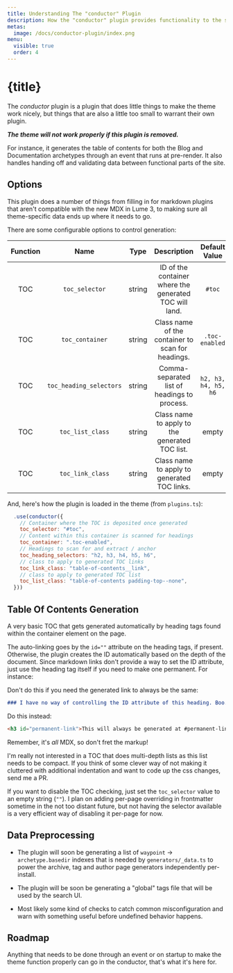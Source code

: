 ```yaml
---
title: Understanding The "conductor" Plugin
description: How the "conductor" plugin provides functionality to the site.
metas:
  image: /docs/conductor-plugin/index.png
menu:
  visible: true
  order: 4
---
```


# {title}

The _conductor_ plugin is a plugin that does little things to make 
the theme work nicely, but things that are also a little too small
to warrant their own plugin.

***The theme will not work properly if this plugin is removed.***

For instance, it generates the table of contents for both the Blog
and Documentation archetypes through an event that runs at pre-render.
It also handles handing off and validating data between functional 
parts of the site.

## Options

This plugin does a number of things from filling in for markdown 
plugins that aren't compatible with the new MDX in Lume 3, to 
making sure all theme-specific data ends up where it needs to go.

There are some configurable options to control generation:

| Function | Name | Type | Description | Default Value | Configured Value |
|:-:|:-:|:-:|:-:|:-:|:-:|
| TOC | `toc_selector` | string | ID of the container where the generated TOC will land. | `#toc` | `#toc` |
| TOC | `toc_container` | string | Class name of the container to scan for headings. | `.toc-enabled` | `.toc-enabled` |
| TOC | `toc_heading_selectors` | string | Comma-separated list of headings to process. | `h2, h3, h4, h5, h6` | `h2, h3, h4, h5, h6` |
| TOC | `toc_list_class` | string | Class name to apply to the generated TOC list. | empty | `table-of-contents padding-top--none` |
| TOC | `toc_link_class` | string | Class name to apply to generated TOC links. | empty | `table-of-contents__link` |

And, here's how the plugin is loaded in the theme (from `plugins.ts`):

```js
  .use(conductor({
    // Container where the TOC is deposited once generated
    toc_selector: "#toc",
    // Content within this container is scanned for headings
    toc_container: ".toc-enabled",
    // Headings to scan for and extract / anchor 
    toc_heading_selectors: "h2, h3, h4, h5, h6",
    // class to apply to generated TOC links
    toc_link_class: "table-of-contents__link",
    // class to apply to generated TOC list
    toc_list_class: "table-of-contents padding-top--none",
  }))
```

## Table Of Contents Generation

A very basic TOC that gets generated automatically by heading tags found within the 
container element on the page. 

The auto-linking goes by the `id=""` attribute on the heading tags, if present. Otherwise,
the plugin creates the ID automatically based on the depth of the document. Since markdown 
links don't provide a way to set the ID attribute, just use the heading tag itself if 
you need to make one permanent. For instance:

Don't do this if you need the generated link to always be the same:

```md
### I have no way of controlling the ID attribute of this heading. Boo.
```

Do this instead:

```html
<h3 id="permanent-link">This will always be generated at #permanent-link</h3>
```

Remember, it's _all_ MDX, so don't fret the markup!

I'm really not interested in a TOC that does multi-depth lists as this list needs to be
compact. If you think of some clever way of not making it cluttered with additional
indentation and want to code up the css changes, send me a PR.

If you want to disable the TOC checking, just set the `toc_selector` value to an empty
string (`""`). I plan on adding per-page overriding in frontmatter sometime in the not 
too distant future, but not having the selector available is a very efficient way of 
disabling it per-page for now.

## Data Preprocessing

  - The plugin will soon be generating a list of `waypoint` -> `archetype.basedir` indexes
    that is needed by `generators/_data.ts` to power the archive, tag and author page 
    generators independently per-install.

  - The plugin will be soon be generating a "global" tags file that will be used by the search 
    UI.

  - Most likely some kind of checks to catch common misconfiguration and warn with something 
    useful before undefined behavior happens.

## Roadmap

Anything that needs to be done through an event or on startup to make the theme
function properly can go in the conductor, that's what it's here for. 